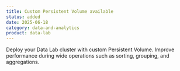 ```yaml
---
title: Custom Persistent Volume available
status: added
date: 2025-06-18
category: data-and-analytics
product: data-lab
---
```


Deploy your Data Lab cluster with custom Persistent Volume. Improve performance during wide operations such as sorting, grouping, and aggregations.

